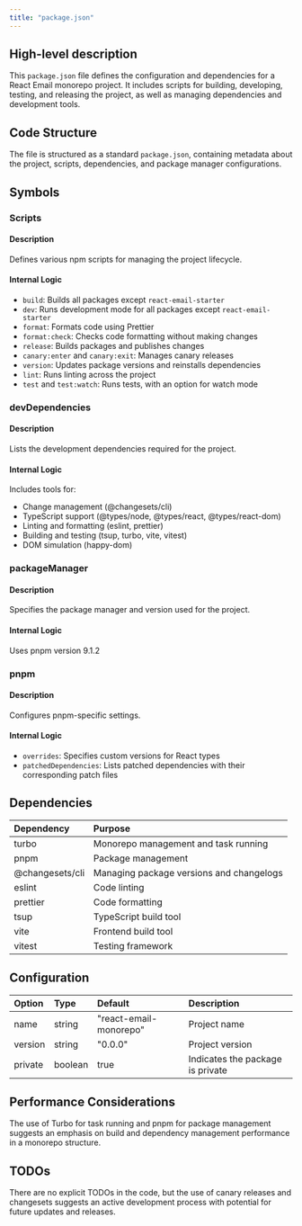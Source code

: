 ```yaml
---
title: "package.json"
---
```


## High-level description
This `package.json` file defines the configuration and dependencies for a React Email monorepo project. It includes scripts for building, developing, testing, and releasing the project, as well as managing dependencies and development tools.

## Code Structure
The file is structured as a standard `package.json`, containing metadata about the project, scripts, dependencies, and package manager configurations.

## Symbols

### Scripts
#### Description
Defines various npm scripts for managing the project lifecycle.

#### Internal Logic
- `build`: Builds all packages except `react-email-starter`
- `dev`: Runs development mode for all packages except `react-email-starter`
- `format`: Formats code using Prettier
- `format:check`: Checks code formatting without making changes
- `release`: Builds packages and publishes changes
- `canary:enter` and `canary:exit`: Manages canary releases
- `version`: Updates package versions and reinstalls dependencies
- `lint`: Runs linting across the project
- `test` and `test:watch`: Runs tests, with an option for watch mode

### devDependencies
#### Description
Lists the development dependencies required for the project.

#### Internal Logic
Includes tools for:
- Change management (@changesets/cli)
- TypeScript support (@types/node, @types/react, @types/react-dom)
- Linting and formatting (eslint, prettier)
- Building and testing (tsup, turbo, vite, vitest)
- DOM simulation (happy-dom)

### packageManager
#### Description
Specifies the package manager and version used for the project.

#### Internal Logic
Uses pnpm version 9.1.2

### pnpm
#### Description
Configures pnpm-specific settings.

#### Internal Logic
- `overrides`: Specifies custom versions for React types
- `patchedDependencies`: Lists patched dependencies with their corresponding patch files

## Dependencies
| Dependency | Purpose |
|:-----------|:--------|
| turbo | Monorepo management and task running |
| pnpm | Package management |
| @changesets/cli | Managing package versions and changelogs |
| eslint | Code linting |
| prettier | Code formatting |
| tsup | TypeScript build tool |
| vite | Frontend build tool |
| vitest | Testing framework |

## Configuration
| Option | Type | Default | Description |
|:-------|:-----|:--------|:------------|
| name | string | "react-email-monorepo" | Project name |
| version | string | "0.0.0" | Project version |
| private | boolean | true | Indicates the package is private |

## Performance Considerations
The use of Turbo for task running and pnpm for package management suggests an emphasis on build and dependency management performance in a monorepo structure.

## TODOs
There are no explicit TODOs in the code, but the use of canary releases and changesets suggests an active development process with potential for future updates and releases.
